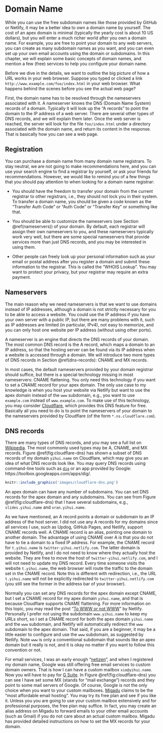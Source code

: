 # Domain Name

While you can use the free subdomain names like those provided by GitHub or Netlify, it may be a better idea to own a domain name by yourself. The cost of an apex domain is minimal (typically the yearly cost is about 10 US dollars), but you will enter a much richer world after you own a domain name. For example, you are free to point your domain to any web servers, you can create as many subdomain names as you want, and you can even set up your own email accounts using the domain or subdomains. In this chapter, we will explain some basic concepts of domain names, and mention a few (free) services to help you configure your domain name.

Before we dive in the details, we want to outline the big picture of how a URL works in your web browser. Suppose you typed or clicked a link `http://www.example.com/foo/index.html` in your web browser. What happens behind the scenes before you see the actual web page?

First, the domain name has to be resolved through the nameservers associated with it. A nameserver knows the DNS (Domain Name System) records of a domain. Typically it will look up the "A records" to point the domain to the IP address of a web server. There are several other types of DNS records, and we will explain them later. Once the web server is reached, the server will look for the file `foo/index.html` under a directory associated with the domain name, and return its content in the response. That is basically how you can see a web page.

## Registration

You can purchase a domain name from many domain name registrars. To stay neutral, we are not going to make recommendations here, and you can use your search engine to find a registrar by yourself, or ask your friends for recommendations. However, we would like to remind you of a few things that you should pay attention to when looking for a domain name registrar:

- You should have the freedom to transfer your domain from the current registrar to other registrars, i.e., they should not lock you in their system. To transfer a domain name, you should be given a code known as the "Transfer Auth Code" or "Auth Code" or "Transfer Key" or something like that.

- You should be able to customize the nameservers (see Section \@ref(nameservers)) of your domain. By default, each registrar will assign their own nameservers to you, and these nameservers typically work very well, but there are some special nameservers that provide services more than just DNS records, and you may be interested in using them.

- Other people can freely look up your personal information such as your email or postal address after you register a domain and submit these information to the registrar. This is called the "WHOIS Lookup". You may want to protect your privacy, but your registrar may require an extra payment.

## Nameservers

The main reason why we need nameservers is that we want to use domains instead of IP addresses, although a domain is not strictly necessary for you to be able to access a website. You could use the IP address if you have your own server with a public IP, but there are many problems with it, such as IP addresses are limited (in particular, IPv4), not easy to memorize, and you can only host one website per IP address (without using other ports).

A nameserver is an engine that directs the DNS records of your domain. The most common DNS record is the A record, which maps a domain to an IP address, so that the hosting server can be found via its IP address when a website is accessed through a domain. We will introduce two more types of DNS records in Section \@ref(dns-records): CNAME and MX records.

In most cases, the default nameservers provided by your domain registrar should suffice, but there is a special technology missing in most nameservers: CNAME flattening. You only need this technology if you want to set a CNAME record for your apex domain. The only use case to my knowledge is when you host your website via Netlify but want to use the apex domain instead of the `www` subdomain, e.g., you want to use `example.com` instead of `www.example.com`. To make use of this technology, you may consider [Cloudflare](https://www.cloudflare.com), which provides this DNS feature for free. Basically all you need to do is to point the nameservers of your domain to the nameservers provided by Cloudflare (of the form `*.ns.cloudflare.com`).

## DNS records

There are many types of DNS records, and you may see a full list on [Wikipedia](https://en.wikipedia.org/wiki/List_of_DNS_record_types). The most commonly used types may be A, CNAME, and MX records. Figure \@ref(fig:cloudflare-dns) has shown a subset of DNS records of my domain `yihui.name` on Cloudflare, which may give you an idea of what DNS records look like. You may query DNS records using command-line tools such as [`dig`](https://en.wikipedia.org/wiki/Dig_(command)) or an app provided by Google: https://toolbox.googleapps.com/apps/dig/.

```r
knitr::include_graphics('images/cloudflare-dns.png')
```

An apex domain can have any number of subdomains. You can set DNS records for the apex domain and any subdomains. You can see from Figure \@ref(fig:cloudflare-dns) that I have several subdomains, e.g., `slides.yihui.name` and `xran.yihui.name`.

As we have mentioned, an A record points a domain or subdomain to an IP address of the host server. I did not use any A records for my domains since all services I use, such as Updog, GitHub Pages, and Netlify, support CNAME records well. A CNAME record is an alias, pointing one domain to another domain. The advantage of using CNAME over A is that you do not have to tie a domain to a fixed IP address. For example, the CNAME record for `t.yihui.name` is `twitter-yihui.netlify.com`. The latter domain is provided by Netlify, and I do not need to know where they actually host the website. They are free to move the host of `twitter-yihui.netlify.com`, and I will not need to update my DNS record. Every time someone visits the website `t.yihui.name`, the web browser will route the traffic to the domain set in the CNAME record. Note this is different with redirection, i.e., the URL `t.yihui.name` will not be explicitly redirected to `twitter-yihui.netlify.com` (you still see the former in the address bar of your browser).

Normally you can set any DNS records for the apex domain except CNAME, but I set a CNAME record for my apex domain `yihui.name`, and that is because Cloudflare supports CNAME flattening. For more information on this topic, you may read the post "[To WWW or not WWW](https://www.netlify.com/blog/2017/02/28/to-www-or-not-www/)" by Netlify. Personally I prefer not using the subdomain `www.yihui.name` to keep my URLs short, so I set a CNAME record for both the apex domain `yihui.name` and the `www` subdomain, and Netlify will automatically redirect the `www` subdomain to the apex domain. That said, if you are a beginner, it may be a little easier to configure and use the `www` subdomain, as suggested by Netlify. Note `www` is only a conventional subdomain that sounds like an apex domain but it really is not, and it is okay no matter if you want to follow this convention or not.

For email services, I was an early enough "[netizen](https://en.wikipedia.org/wiki/Netizen)", and when I registered my domain name, Google was still offering free email services to custom domain owners. That is how I can have a custom mailbox `xie@yihui.name`. Now you will have to pay for [G Suite](https://gsuite.google.com). In Figure \@ref(fig:cloudflare-dns) you can see I have set some MX (stands for "mail exchange") records and they point to some mail servers of Google. Of course, Google is not the only choice when you want to your custom mailboxes. [Migadu](https://www.migadu.com) claims to be the "most affordable email hosting". You may try its free plan and see if you like it. Unless you you are going to use your custom mailbox extensively and for professional purposes, the free plan may suffice. In fact, you may create an alias address on Migadu to forward emails to your other email accounts (such as Gmail) if you do not care about an actual custom mailbox. Migadu has provided detailed instructions on how to set the MX records for your domain.
